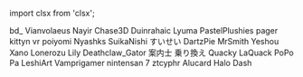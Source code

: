 ﻿import clsx from 'clsx';


<!-- Reminder that not only HTML chars have to be escaped, MDX chars also need to be (such as a space followed by an underscore). -->
<Patronelt k="5" ias="1" sp="1" >bd&#0095;</Patronelt> <Patronelt k="3" ias="1" sp="1" >Vianvolaeus</Patronelt> <Patronelt k="3" ias="1" sp="1" >Nayir</Patronelt> <Patronelt k="3" ias="1" sp="0" >Chase3D</Patronelt> <Patronelt k="2" ias="1" sp="1" >Duinrahaic</Patronelt> <Patronelt k="2" ias="1" sp="1" >Lyuma</Patronelt> <Patronelt k="2" ias="1" sp="1" >PastelPlushies</Patronelt> <Patronelt k="2" ias="1" sp="1" >pager</Patronelt> <Patronelt k="2" ias="1" sp="1" >kittyn vr</Patronelt> <Patronelt k="2" ias="1" sp="1" >poiyomi</Patronelt> <Patronelt k="2" ias="1" sp="1" >Nyashks</Patronelt> <Patronelt k="2" ias="1" sp="1" >SuikaNishi</Patronelt> <Patronelt k="2" ias="1" sp="1" >すいせい</Patronelt> <Patronelt k="2" ias="1" sp="1" >DartzPie</Patronelt> <Patronelt k="2" ias="1" sp="1" >MrSmith</Patronelt> <Patronelt k="2" ias="1" sp="1" >Yeshou</Patronelt> <Patronelt k="2" ias="1" sp="1" >Xano</Patronelt> <Patronelt k="2" ias="1" sp="1" >Lonerozu</Patronelt> <Patronelt k="2" ias="1" sp="1" >Lily</Patronelt> <Patronelt k="2" ias="1" sp="1" >Deathclaw&#0095;Gator</Patronelt> <Patronelt k="2" ias="1" sp="1" >案内士 乗り換え</Patronelt> <Patronelt k="2" ias="1" sp="1" >Quacky LaQuack</Patronelt> <Patronelt k="2" ias="1" sp="1" >PoPo Pa</Patronelt> <Patronelt k="2" ias="1" sp="1" >LeshiArt</Patronelt> <Patronelt k="2" ias="1" sp="1" >Vamprigamer</Patronelt> <Patronelt k="2" ias="1" sp="0" >nintensan 7</Patronelt> <Patronelt k="2" ias="1" sp="0" >ztcyphr</Patronelt> <Patronelt k="2" ias="1" sp="0" >Alucard</Patronelt> <Patronelt k="2" ias="1" sp="0" >Halo Dash</Patronelt> 